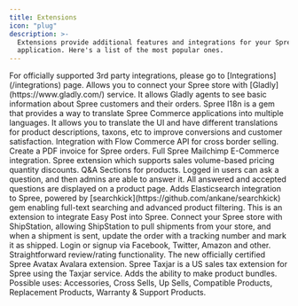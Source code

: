 ```yaml
---
title: Extensions
icon: "plug"
description: >-
  Extensions provide additional features and integrations for your Spree
  application. Here's a list of the most popular ones.
---
```


<Tip>
  For officially supported 3rd party integrations, please go to [Integrations](/integrations) page.
</Tip>

<AccordionGroup>
  <Accordion title="Customer Service">
    <Card
      title="Gladly"
      href="https://github.com/upsidelab/spree_gladly"
    >
      Allows you to connect your Spree store with [Gladly](https://www.gladly.com/) service. It allows Gladly agents to see basic information about Spree customers and their orders.
    </Card>
  </Accordion>

  <Accordion title="Internationalization">
  <Card
      title="Spree I18n"
      href="https://github.com/spree-contrib/spree_i18n"
    >
      Spree I18n is a gem that provides a way to translate Spree Commerce applications into multiple languages. It allows you to translate the UI and have different translations for product descriptions, taxons, etc to improve conversions and customer satisfaction.
    </Card>
    <Card
      title="Flow Commerce"
      href="https://github.com/mejuri-inc/flowcommerce_spree"
    >
      Integration with Flow Commerce API for cross border selling.
    </Card>
  </Accordion>
  <Accordion title="Order Management">
    <Card
      title="Print Invoice"
      href="https://github.com/spree-contrib/spree_print_invoice"
    >
      Create a PDF invoice for Spree orders.
    </Card>
  </Accordion>

  <Accordion title="Marketing">
    <Card
      title="MailChimp E-Commerce"
      href="https://github.com/spree-contrib/spree_mailchimp_ecommerce"
    >
      Full Spree Mailchimp E-Commerce integration.
    </Card>
  </Accordion>

  <Accordion title="Products">
    <Card
      title="Volume Pricing"
      href="https://github.com/spree-contrib/spree_volume_pricing"
    >
      Spree extension which supports sales volume-based pricing quantity discounts.
    </Card>
    <Card
      title="Products Q&A"
      href="https://github.com/TruemarkDev/spree_products_qa"
    >
      Q&A Sections for products. Logged in users can ask a question, and then admins are able to answer it. All answered and accepted questions are displayed on a product page.
    </Card>
  </Accordion>

  <Accordion title="Search">
    <Card
      title="SearchKick"
      href="https://github.com/spree-contrib/spree_searchkick"
    >
      Adds Elasticsearch integration to Spree, powered by [searchkick](https://github.com/ankane/searchkick) gem enabling full-text searching and advanced product filtering.
    </Card>
  </Accordion>

  <Accordion title="Shipping">
    <Card
      title="EasyPost"
      href="https://github.com/ShopFelixGray/spree_easypost"
    >
      This is an extension to integrate Easy Post into Spree.
    </Card>
    <Card
      title="ShipStation"
      href="https://github.com/MatthewKennedy/spree_shipstation"
    >
      Connect your Spree store with ShipStation, allowing ShipStation to pull shipments from your store, and when a shipment is sent, update the order with a tracking number and mark it as shipped.
    </Card>
  </Accordion>

  <Accordion title="Social">
    <Card
      title="Social Login"
      href="https://github.com/spree-contrib/spree_social"
    >
      Login or signup via Facebook, Twitter, Amazon and other.
    </Card>
    <Card
      title="Reviews"
      href="https://github.com/spree-contrib/spree_reviews"
    >
      Straightforward review/rating functionality.
    </Card>
  </Accordion>

  <Accordion title="Tax Calculation">
    <Card
      title="Avatax"
      href="https://github.com/spree-contrib/spree_avatax_official"
    >
      The new officially certified Spree Avatax Avalara extension.
    </Card>
    <Card
      title="TaxJar"
      href="https://github.com/spree-contrib/spree_taxjar"
    >
      Spree Taxjar is a US sales tax extension for Spree using the Taxjar service.
    </Card>
  </Accordion>

  <Accordion title="Upselling">
    <Card
      title="Product Assembly"
      href="https://github.com/spree-contrib/spree-product-assembly"
    >
      Adds the ability to make product bundles.
    </Card>
    <Card
      title="Related Products"
      href="https://github.com/spree-contrib/spree_related_products"
    >
      Possible uses: Accessories, Cross Sells, Up Sells, Compatible Products, Replacement Products, Warranty & Support Products.
    </Card>
  </Accordion>
</AccordionGroup>
